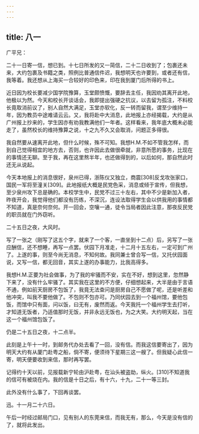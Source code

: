 ```yaml
---
---
---
```

title: 八一
---




广平兄：

二十一日寄一信，想已到。十七日所发的又一简信，二十二日收到了；包裹还未来，大约包裹及书籍之类，照例比普通信件迟，我想明天也许要到，或者还有信，我等着。我还想从上海买一合较好的印色来，印在我到厦门后所得的书上。

近日因为校长要减少国学院豫算，玉堂颇愤慨，要辞去主任，我因劝其离开此地，他极以为然。今天和校长开谈话会，我即提出强硬之抗议，以去留为孤注，不料校长竟取消前议了，别人自然大满足，玉堂亦软化，反一转而留我，谓至少维持一年，因为教员中途难请云云。又，我将赴中大消息，此地报上亦经揭载，大约是从广州报上抄来的，学生因亦有劝我教满他们一年者。这样看来，我年底大概未必能走了，虽然校长的维持豫算之说，十之九不久又会取消，问题正多得很。

我自然要从速离开此地，但什么时候，殊不可知。我想H.M.不如不管我怎样，而到自己觉得相宜的地方去，否则，也许因此去做很牵就，非意所愿的事务，比现在的事情还无聊。至于我，再在这里熬半年，也还做得到的，以后如何，那自然此时还无从说起。

今天本地报上的消息很好，泉州已得，浙陈仪又独立，商震[308]反戈攻张家口，国民一军将至潼关[309]。此地报纸大概是民党色采，消息或倾于宣传，但我想，至少泉州攻下总是确的。本校学生中，民党不过三十左右，其中不少是新加入者，昨夜开会，我觉得他们都没有历练，不深沉，连设法取得学生会以供我用的事情都不知道，真是奈何奈何。开一回会，空嚷一通，徒令当局者因此注意，那夜反民党的职员就在门外窃听。

二十五日之夜，大风时。

写了一张之（刚写了这五个字，就来了一个客，一直坐到十二点）后，另写了一张应酬信，还不想睡，再写一点罢。伏园下月准走，十二月十五左右，一定可到广州了。上遂的事，则至今尚无消息，不知何故。我同兼士曾合写一信，又托伏园面说，又写一信，都无回音，其实上遂的办事能力，比我高得多。

我想H.M.正要为社会做事，为了我的牢骚而不安，实在不好，想到这里，忽然静下来了，没有什么牢骚了。其实我在这里的不方便，仔细想起来，大半是由于言语不通，例如前天厨房不包饭了，我竟无法查问是厨房自己不愿做了呢，还是听差和他冲突，叫我不要他做了。不包则不包亦可。乃同伏园去到一个福州馆，要他包饭，而馆中只有面，问以饭，曰无有，废然而返。今天我托一个福州学生去打听，才知道无饭者，乃适值那时无饭，并非永远无饭也，为之大笑。大约明天起，当在这一个福州馆包饭了。

仍是二十五日之夜，十二点半。

此刻是上午十一时，到邮务代办处去看了一回，没有信。而我这信要寄出了，因为明天大约有从厦门赴粤之船，倘不寄，便须待下星期三这一艘了。但我疑心此信一寄，明天便要收到来信，那时再写罢。

记得约十天以前，见报载新宁轮由沪赴粤，在汕头被盗劫，纵火。[310]不知道我的信可有被烧在内。我的信是十日之后，有十六，十九，二十一等三封。

此外没有什么事了，下回再谈罢。

迅。十一月二十六日。

午后一时经过邮局门口，见有别人的东莞来信，而我无有，那么，今天是没有信的了，就将此发出。